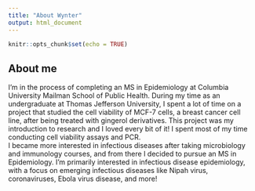 ```yaml
---
title: "About Wynter"
output: html_document
---
```


```r
knitr::opts_chunk$set(echo = TRUE)
```

## About me 

I'm in the process of completing an MS in Epidemiology at Columbia University Mailman School of Public Health. 
During my time as an undergraduate at Thomas Jefferson University, I spent a lot of time on a project that studied the cell viability of MCF-7 cells, a breast cancer cell line, after being treated with gingerol derivatives. This project was my introduction to research and I loved every bit of it! I spent most of my time conducting cell viability assays and PCR.  
I became more interested in infectious diseases after taking microbiology and immunology courses, and from there I decided to pursue an MS in Epidemiology. I'm primarily interested in infectious disease epidemiology, with a focus on emerging infectious diseases like Nipah virus, coronaviruses, Ebola virus disease, and more! 
